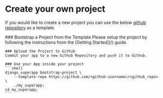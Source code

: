 
# Create your own project

If you would like to create a new project you can use the below [github repository](https://github.com/django-superapp/django-superapp-default-project) as a template.

<Steps>
    ### Bootstrap a Project from the Template
    Please setup the project by following the instructions from the [Getting Started](/) guide.

    ### Upload the Project to Github
    Commit your app to a new Github Repository and push it to Github.

    ### Use your App inside your project
    ```shell
    django_superapp bootstrap-project \
        --template-repo https://github.com/<github-username>/<github_repo> \
        ./my_superapp;
    cd my_superapp;
    ```
</Steps>


